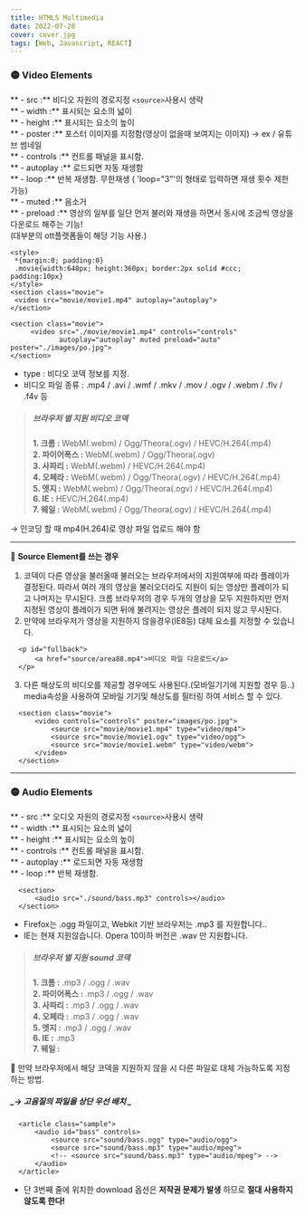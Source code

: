 ```yaml
---
title: HTML5 Multimedia
date: 2022-07-28
cover: cover.jpg
tags: [Web, Javascript, REACT]
---
```


### 🟡 Video Elements

** - src :** 비디오 자원의 경로지정 `<source>`사용시 생략  
** - width :** 표시되는 요소의 넓이  
** - height :** 표시되는 요소의 높이  
** - poster :** 포스터 이미지를 지정함(영상이 없을때 보여지는 이미지) → ex / 유튜브 썸네일  
** - controls :** 컨트롤 패널을 표시함.  
** - autoplay :** 로드되면 자동 재생함  
** - loop :** 반복 재생함. 무한재생 ( 'loop="3"'의 형태로 입력하면 재생 횟수 제한 가능)  
** - muted :** 음소거  
** - preload :** 영상의 일부를 일단 먼저 불러와 재생을 하면서 동시에 조금씩 영상을 다운로드 해주는 기능!  
(대부분의 ott플랫폼들이 해당 기능 사용.)

```
<style>
 *{margin:0; padding:0}
 .movie{width:640px; height:360px; border:2px solid #ccc; padding:10px}
</style>
<section class="movie">
 <video src="movie/movie1.mp4" autoplay="autoplay">
</section>
```

```
<section class="movie">
     <video src="./movie/movie1.mp4" controls="controls"
            autoplay="autoplay" muted preload="auto" poster="./images/po.jpg">
</section>
```

- type : 비디오 코덱 정보를 지정.
- 비디오 파일 종류 : .mp4 / .avi / .wmf / .mkv / .mov / .ogv / .webm / .flv / .f4v 등

> ##### 브라우저 별 지원 비디오 코덱
>
> **1. 크롬 :** WebM(.webm) / Ogg/Theora(.ogv) / HEVC/H.264(.mp4)  
>  **2. 파이어폭스 :** WebM(.webm) / Ogg/Theora(.ogv)  
>  **3. 사파리 :** WebM(.webm) / HEVC/H.264(.mp4)  
>  **4. 오페라 :** WebM(.webm) / Ogg/Theora(.ogv) / HEVC/H.264(.mp4)  
>  **5. 엣지 :** WebM(.webm) / Ogg/Theora(.ogv) / HEVC/H.264(.mp4)  
>  **6. IE :** HEVC/H.264(.mp4)  
>  **7. 웨일 :** WebM(.webm) / Ogg/Theora(.ogv) / HEVC/H.264(.mp4)

→ 인코딩 할 때 mp4(H.264)로 영상 파일 업로드 해야 함

---

📍 **Source Element를 쓰는 경우**

1. 코덱이 다른 영상을 불러올때 불러오는 브라우저에서의 지원여부에 따라 플레이가 결정된다. 따라서 여러 개의 영상을 불러오더라도 지원이 되는 영상만 플레이가 되고 나머지는 무시된다. 크롬 브라우저의 경우 두개의 영상을 모두 지원하지만 먼저 지정된 영상이 플레이가 되면 뒤에 불려지는 영상은 플레이 되지 않고 무시된다.
2. 만약에 브라우저가 영상을 지원하지 않을경우(IE8등) 대체 요소를 지정할 수 있습니다.

```
  <p id="fullback">
      <a href="source/area88.mp4">비디오 파일 다운로드</a>
  </p>
```

3. 다른 해상도의 비디오를 제공할 경우에도 사용된다.(모바일기기에 지원할 경우 등..) media속성을 사용하여 모바일 기기및 해상도를 필터링 하여 서비스 할 수 있다.

```
  <section class="movie">
      <video controls="controls" poster="images/po.jpg">
          <source src="movie/movie1.mp4" type="video/mp4">
          <source src="movie/movie1.ogv" type="video/ogg">
          <source src="movie/movie1.webm" type="video/webm">
      </video>
  </section>
```

---

### 🟡 Audio Elements

** - src :** 오디오 자원의 경로지정 `<source>`사용시 생략  
** - width :** 표시되는 요소의 넓이  
** - height :** 표시되는 요소의 높이  
** - controls :** 컨트롤 패널을 표시함.  
** - autoplay :** 로드되면 자동 재생함  
** - loop :** 반복 재생함.

```
  <section>
      <audio src="./sound/bass.mp3" controls></audio>
  </section>
```

- Firefox는 .ogg 파일이고, Webkit 기반 브라우저는 .mp3 를 지원합니다..
- IE는 현재 지원않습니다. Opera 10이하 버전은 .wav 만 지원합니다.

> ##### 브라우저 별 지원 sound 코덱
>
> **1. 크롬 :** .mp3 / .ogg / .wav  
> **2. 파이어폭스 :** .mp3 / .ogg / .wav  
> **3. 사파리 :** .mp3 / .ogg / .wav  
> **4. 오페라 :** .mp3 / .ogg / .wav  
> **5. 엣지 :** .mp3 / .ogg / .wav  
> **6. IE :** .mp3  
> **7. 웨일 :**

📍 만약 브라우저에서 해당 코덱을 지원하지 않을 시 다른 파일로 대체 가능하도록 지정하는 방법.

##### _→ 고음질의 파일을 상단 우선 배치 _

```
  <article class="sample">
      <audio id="bass" controls>
          <source src="sound/bass.ogg" type="audio/ogg">
          <source src="sound/bass.mp3" type="audio/mpeg">
          <!-- <source src="sound/bass.mp3" type="audio/mpeg"> -->
      </audio>
  </article>
```

- 단 3번째 줄에 위치한 download 옵션은 **저작권 문제가 발생** 하므로 **절대 사용하지 않도록 한다!**
